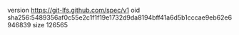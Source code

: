 version https://git-lfs.github.com/spec/v1
oid sha256:5489356af0c55e2c1f1f19e1732d9da8194bff41a6d5b1cccae9eb62e6946839
size 126565
